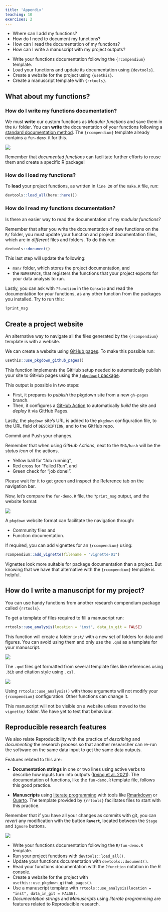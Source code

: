 ```yaml
---
title: 'Appendix'
teaching: 10
exercises: 2
---
```


:::::::::::::::::::::::::::::::::::::: questions 

- Where can I add my functions?
- How do I need to document my functions?
- How can I read the documentation of my functions?
- How can I write a manuscript with my project outputs?

::::::::::::::::::::::::::::::::::::::::::::::::

::::::::::::::::::::::::::::::::::::: objectives

- Write your functions documentation following the `{rcompendium}` template.
- Load your functions and update its documentation using `{devtools}`.
- Create a website for the project using `{usethis}`.
- Create a manuscript template with `{rrtools}`.

::::::::::::::::::::::::::::::::::::::::::::::::

## What about my functions?

### How do I write my functions documentation?

We must __write__ our custom functions as _Modular functions_ and save them in the `R/` folder. 
You can __write__ the documentation of your functions following a [standard documentation method](https://r-pkgs.org/man.html). The `{rcompendium}` template already contains a `fun-demo.R` for this. 

![](fig/fun-demo.png)

:::callout

Remember that _documented functions_ can facilitate further efforts to reuse them and create a specific R package!

:::


### How do I load my functions?

To __load__ your project functions, as written in `line 20` of the `make.R` file, run:

```r
devtools::load_all(here::here())
```

### How do I read my functions documentation?

Is there an easier way to read the documentation of my _modular functions_? 

Remember that after you write the documentation of new functions on the `R/` folder, you must update your function and project documentation files, which are in _different_ files and folders. To do this run:

```r
devtools::document()
```

This last step will update the following:

- `man/` folder, which stores the project documentation, and 
- the `NAMESPACE`, that registers the functions that your project exports for your data analysis to run.

Lastly, you can ask with `?function` in the `Console` and read the documentation for your functions, as any other function from the packages you installed. Try to run this:

```r
?print_msg
```


## Create a project website

An alternative way to navigate all the files generated by the `{rcompendium}` template is with a website. 

We can create a website using [GitHub pages](https://pages.github.com/). To make this possible run:

```r
usethis::use_pkgdown_github_pages()
```

This function implements the GitHub setup needed to automatically publish your site to GitHub pages using the [`{pkgdown}` package](https://pkgdown.r-lib.org/).

This output is possible in two steps: 

- First, it prepares to _publish_ the pkgdown site from a new `gh-pages` branch. 
- Then, it configures a [GitHub Action](https://github.com/features/actions) to automatically _build_ the site and _deploy_ it via GitHub Pages.

Lastly, the `pkgdown` site's URL is added to the `pkgdown` configuration file, to the URL field of `DESCRIPTION`, and to the GitHub repo.

Commit and Push your changes.

:::callout

Remember that when using _GitHub Actions_, next to the `SHA/hash` will be the _status icon_ of the actions. 

- Yellow ball for "Job running", 
- Red cross for "Failed Run", and 
- Green check for "job done!".

:::

Please wait for it to get green and inspect the Reference tab on the navigation bar.

Now, let's compare the `fun-demo.R` file, the `?print_msg` output, and the website format:

![](fig/fun-demo-web.png)

:::callout

A `pkgdown` website format can facilitate the navigation through: 

- Community files and 
- Function documentation.

:::

:::instructor

If required, you can add vignettes for an `{rcompendium}` using: 

```r
rcompendium::add_vignette(filename = "vignette-01")
```

Vignettes look more suitable for package documentation than a project. But knowing that we have that alternative with the `{rcompendium}` template is helpful.

:::

## How do I write a manuscript for my project?

You can use handy functions from another research compendium package called `{rrtools}`.

To get a template of files required to fill a manuscript run:

```r
rrtools::use_analysis(location = "inst", data_in_git = FALSE)
```

This function will create a folder `inst/` with a new set of folders for data and figures. You can avoid using them and only use the `.qmd` as a template for your manuscript.

![](fig/rrtools-paper.png)

The `.qmd` files get formatted from several template files like references using `.bib` and citation style using `.csl`.

![](fig/rrtools-templates.png)

Using `rrtools::use_analysis()` with those arguments will not modify your `{rcompendium}` configuration. Other functions can change it. 

:::instructor

This manuscript will not be visible on a website unless moved to the `vignette/` folder. We have yet to test that behaviour.

:::

## Reproducible research features

We also relate Reproducibility with the practice of _describing_ and _documenting_ the research process so that another researcher can re-run the software on the same data input to get the same data outputs.

Features related to this are:

- __Documentation strings__ in one or two lines using active verbs to describe how inputs turn into outputs ([Irving et al. 2021](https://merely-useful.tech/py-rse/documentation.html)). The documentation of functions, like the `fun-demo.R` template file, follows this good practice.

- __Manuscripts__ using [literate programming](https://books.ropensci.org/targets/literate-programming.html) with tools like [Rmarkdown](https://rstudio.github.io/cheatsheets/html/rmarkdown.html) or [Quarto](https://quarto.org/). The template provided by `{rrtools}` facilitates files to start with this practice.


:::callout

Remember that if you have all your changes as commits with git, you can _revert_ any modification with the button __`Revert`__, located between the `Stage` and `Ignore` buttons.

![](fig/git-revert.png)

:::

::::::::::::::::::::::::::::::::::::: keypoints 

- Write your functions documentation following the `R/fun-demo.R` template.
- Run your project functions with `devtools::load_all()`.
- Update your functions documentation with `devtools::document()`.
- Read your functions documentation with the `?function` notation in the R console.
- Create a website for the project with `usethis::use_pkgdown_github_pages()`.
- Use a manuscript template with `rrtools::use_analysis(location = "inst", data_in_git = FALSE)`.
- _Documentation strings_ and _Manuscripts_ using _literate programming_ are features related to Reproducible research.

::::::::::::::::::::::::::::::::::::::::::::::::

